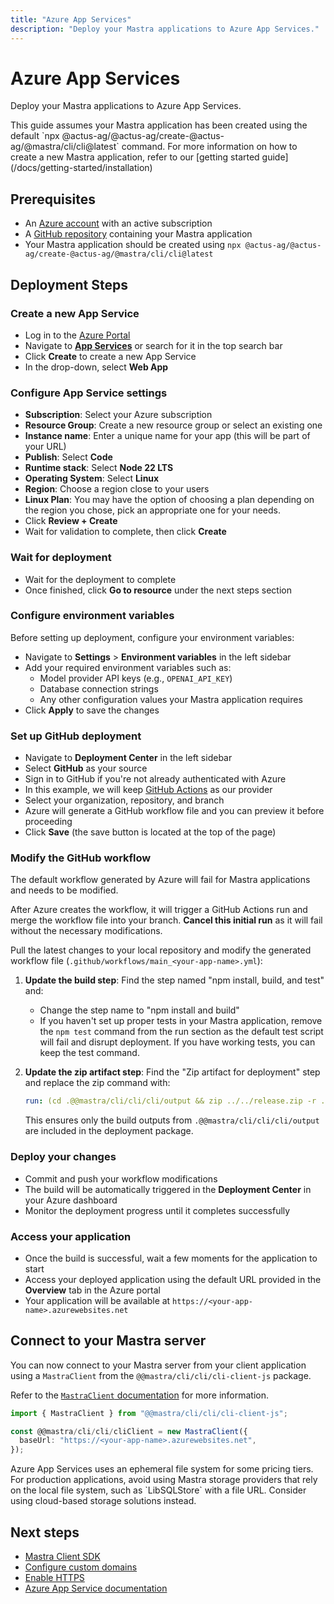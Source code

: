 ```yaml
---
title: "Azure App Services"
description: "Deploy your Mastra applications to Azure App Services."
---
```



# Azure App Services

Deploy your Mastra applications to Azure App Services.

<Callout>
  This guide assumes your Mastra application has been created using the default
  `npx @actus-ag/@actus-ag/create-@actus-ag/@mastra/cli/cli@latest` command.
  For more information on how to create a new Mastra application,
  refer to our [getting started guide](/docs/getting-started/installation)
</Callout>

## Prerequisites

- An [Azure account](https://azure.microsoft.com/) with an active subscription
- A [GitHub repository](https://github.com/) containing your Mastra application
- Your Mastra application should be created using `npx @actus-ag/@actus-ag/create-@actus-ag/@mastra/cli/cli@latest`

## Deployment Steps

<Steps>

### Create a new App Service

- Log in to the [Azure Portal](https://portal.azure.com)
- Navigate to **[App Services](https://docs.microsoft.com/en-us/azure/app-service/)** or search for it in the top search bar
- Click **Create** to create a new App Service
- In the drop-down, select **Web App**

### Configure App Service settings

- **Subscription**: Select your Azure subscription
- **Resource Group**: Create a new resource group or select an existing one
- **Instance name**: Enter a unique name for your app (this will be part of your URL)
- **Publish**: Select **Code**
- **Runtime stack**: Select **Node 22 LTS**
- **Operating System**: Select **Linux**
- **Region**: Choose a region close to your users
- **Linux Plan**: You may have the option of choosing a plan depending on the region you chose, pick an appropriate one for your needs.
- Click **Review + Create**
- Wait for validation to complete, then click **Create**

### Wait for deployment

- Wait for the deployment to complete
- Once finished, click **Go to resource** under the next steps section

### Configure environment variables

Before setting up deployment, configure your environment variables:

- Navigate to **Settings** > **Environment variables** in the left sidebar
- Add your required environment variables such as:
  - Model provider API keys (e.g., `OPENAI_API_KEY`)
  - Database connection strings
  - Any other configuration values your Mastra application requires
- Click **Apply** to save the changes

### Set up GitHub deployment

- Navigate to **Deployment Center** in the left sidebar
- Select **GitHub** as your source
- Sign in to GitHub if you're not already authenticated with Azure
- In this example, we will keep [GitHub Actions](https://docs.github.com/en/actions) as our provider
- Select your organization, repository, and branch
- Azure will generate a GitHub workflow file and you can preview it before proceeding
- Click **Save** (the save button is located at the top of the page)

### Modify the GitHub workflow

<Callout type="warning">
The default workflow generated by Azure will fail for Mastra applications and needs to be modified.
</Callout>

After Azure creates the workflow, it will trigger a GitHub Actions run and merge the workflow file into your branch. **Cancel this initial run** as it will fail without the necessary modifications.

Pull the latest changes to your local repository and modify the generated workflow file (`.github/workflows/main_<your-app-name>.yml`):

1. **Update the build step**: Find the step named "npm install, build, and test" and:
   - Change the step name to "npm install and build"
   - If you haven't set up proper tests in your Mastra application, remove the `npm test` command from the run section as the default test script will fail and disrupt deployment. If you have working tests, you can keep the test command.

2. **Update the zip artifact step**: Find the "Zip artifact for deployment" step and replace the zip command with:

   ```yaml
   run: (cd .@@mastra/cli/cli/cli/output && zip ../../release.zip -r .)
   ```

   This ensures only the build outputs from `.@@mastra/cli/cli/cli/output` are included in the deployment package.

### Deploy your changes

- Commit and push your workflow modifications
- The build will be automatically triggered in the **Deployment Center** in your Azure dashboard
- Monitor the deployment progress until it completes successfully

### Access your application

- Once the build is successful, wait a few moments for the application to start
- Access your deployed application using the default URL provided in the **Overview** tab in the Azure portal
- Your application will be available at `https://<your-app-name>.azurewebsites.net`

</Steps>

## Connect to your Mastra server

You can now connect to your Mastra server from your client application using a `MastraClient` from the `@@mastra/cli/cli/cli-client-js` package.

Refer to the [`MastraClient` documentation](/docs/client-js/overview) for more information.

```typescript copy showLineNumbers
import { MastraClient } from "@@mastra/cli/cli/cli-client-js";

const @@mastra/cli/cli/cliClient = new MastraClient({
  baseUrl: "https://<your-app-name>.azurewebsites.net",
});
```

<Callout>
Azure App Services uses an ephemeral file system for some pricing tiers.
For production applications, avoid using Mastra storage providers that rely on the local file system,
such as `LibSQLStore` with a file URL. Consider using cloud-based storage solutions instead.
</Callout>

## Next steps

- [Mastra Client SDK](/docs/client-js/overview)
- [Configure custom domains](https://docs.microsoft.com/en-us/azure/app-service/app-service-web-tutorial-custom-domain)
- [Enable HTTPS](https://docs.microsoft.com/en-us/azure/app-service/configure-ssl-bindings)
- [Azure App Service documentation](https://docs.microsoft.com/en-us/azure/app-service/)

